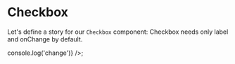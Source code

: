 


<Meta title="MDX/Checkbox" component={Checkbox} />

# Checkbox

Let's define a story for our `Checkbox` component:
Checkbox needs only label and onChange by default.

<Story name="Default">
    <Checkbox label={text('Label', 'Label')} checked={boolean('Checked', false)} onChange={() => console.log('change')} />;
</Story>

